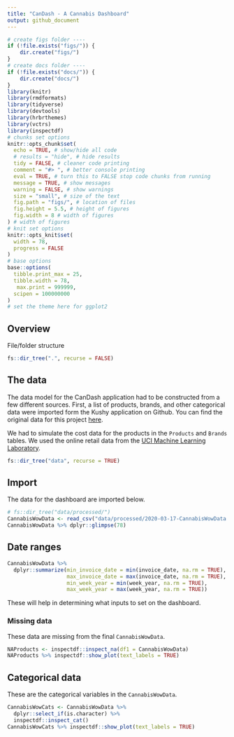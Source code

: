 ```yaml
---
title: "CanDash - A Cannabis Dashboard"
output: github_document
---
```


```r
# create figs folder ----
if (!file.exists("figs/")) {
    dir.create("figs/")
}
# create docs folder ----
if (!file.exists("docs/")) {
    dir.create("docs/")
}
library(knitr)
library(rmdformats)
library(tidyverse)
library(devtools)
library(hrbrthemes)
library(vctrs)
library(inspectdf)
# chunks set options
knitr::opts_chunk$set(
  echo = TRUE, # show/hide all code
  # results = "hide", # hide results
  tidy = FALSE, # cleaner code printing
  comment = "#> ", # better console printing
  eval = TRUE, # turn this to FALSE stop code chunks from running
  message = TRUE, # show messages
  warning = FALSE, # show warnings
  size = "small", # size of the text
  fig.path = "figs/", # location of files
  fig.height = 5.5, # height of figures
  fig.width = 8 # width of figures
) # width of figures
# knit set options
knitr::opts_knit$set(
  width = 78,
  progress = FALSE
)
# base options
base::options(
  tibble.print_max = 25,
  tibble.width = 78,
   max.print = 999999,
  scipen = 100000000
)
# set the theme here for ggplot2
```

## Overview 

File/folder structure

```r
fs::dir_tree(".", recurse = FALSE)
```

## The data

The data model for the CanDash application had to be constructed from a few different sources. First, a list of products, brands, and other categorical data were imported form the Kushy application on Github. You can find the original data for this project [here](https://github.com/kushyapp/cannabis-dataset). 

We had to simulate the cost data for the products in the `Products` and `Brands` tables. We used the online retail data from the [UCI Machine Learning Laboratory](https://archive.ics.uci.edu/ml/datasets/online+retail).

```r
fs::dir_tree("data", recurse = TRUE)
```

## Import

The data for the dashboard are imported below. 

```r
# fs::dir_tree("data/processed/")
CannabisWowData <- read_csv("data/processed/2020-03-17-CannabisWowData.csv")
CannabisWowData %>% dplyr::glimpse(78)
```

## Date ranges 

```r
CannabisWowData %>% 
  dplyr::summarize(min_invoice_date = min(invoice_date, na.rm = TRUE),
                   max_invoice_date = max(invoice_date, na.rm = TRUE),
                   min_week_year = min(week_year, na.rm = TRUE),
                   max_week_year = max(week_year, na.rm = TRUE))
```

These will help in determining what inputs to set on the dashboard. 

### Missing data 

These data are missing from the final `CannabisWowData`.

```r
NAProducts <- inspectdf::inspect_na(df1 = CannabisWowData)
NAProducts %>% inspectdf::show_plot(text_labels = TRUE) 
```

## Categorical data 

These are the categorical variables in the `CannabisWowData`. 

```r
CannabisWowCats <- CannabisWowData %>% 
  dplyr::select_if(is.character) %>% 
  inspectdf::inspect_cat()
CannabisWowCats %>% inspectdf::show_plot(text_labels = TRUE) 
```






